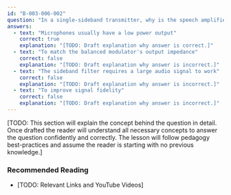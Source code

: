 ```yaml
---
id: "B-003-006-002"
question: "In a single-sideband transmitter, why is the speech amplifier needed?"
answers:
  - text: "Microphones usually have a low power output"
    correct: true
    explanation: "[TODO: Draft explanation why answer is correct.]"
  - text: "To match the balanced modulator's output impedance"
    correct: false
    explanation: "[TODO: Draft explanation why answer is incorrect.]"
  - text: "The sideband filter requires a large audio signal to work"
    correct: false
    explanation: "[TODO: Draft explanation why answer is incorrect.]"
  - text: "To improve signal fidelity"
    correct: false
    explanation: "[TODO: Draft explanation why answer is incorrect.]"
---
```


[TODO: This section will explain the concept behind the question in detail. Once drafted the reader will understand all necessary concepts to answer the question confidently and correctly. The lesson will follow pedagogy best-practices and assume the reader is starting with no previous knowledge.]

### Recommended Reading

- [TODO: Relevant Links and YouTube Videos]
